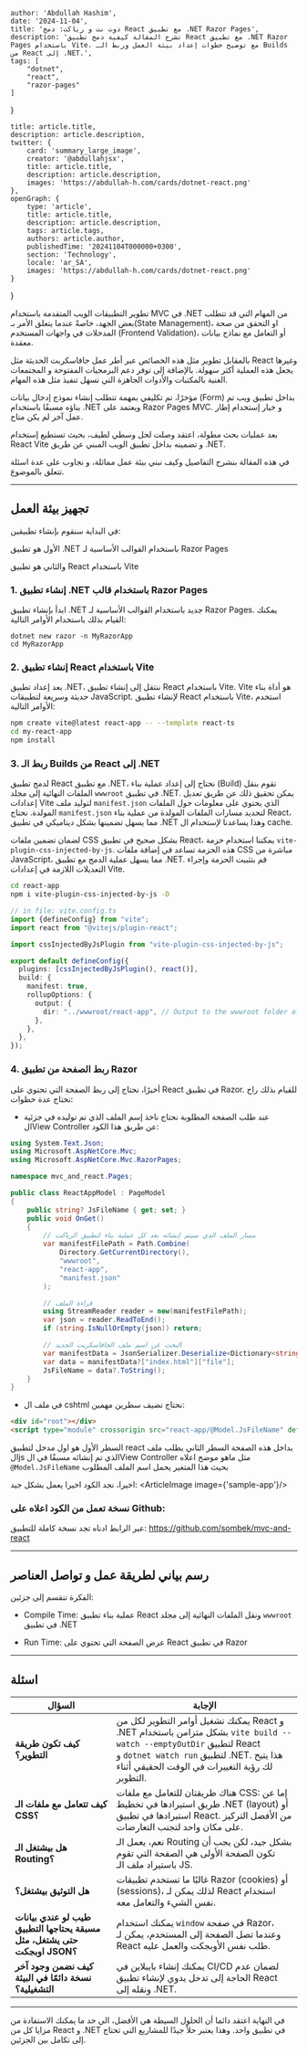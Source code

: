 
    author: 'Abdullah Hashim',
    date: '2024-11-04',
    title: 'دوت نت و رياكت: دمج React مع تطبيق .NET Razor Pages',
    description: 'تشرح المقالة كيفية دمج تطبيق React مع تطبيق .NET Razor Pages باستخدام Vite، مع توضيح خطوات إعداد بيئة العمل وربط الـ Builds من React إلى .NET.',
    tags: [
        "dotnet",
        "react",
        "razor-pages"
    ]
}

    title: article.title,
    description: article.description,
    twitter: {
        card: 'summary_large_image',
        creator: '@abdullahjsx',
        title: article.title,
        description: article.description,
        images: 'https://abdullah-h.com/cards/dotnet-react.png'
    },
    openGraph: {
        type: 'article',
        title: article.title,
        description: article.description,
        tags: article.tags,
        authors: article.author,
        publishedTime: '20241104T000000+0300',
        section: 'Technology',
        locale: 'ar_SA',
        images: 'https://abdullah-h.com/cards/dotnet-react.png'
    }
}



تطوير التطبيقات الويب المتقدمة باستخدام MVC في .NET من المهام التي قد تتطلب بعض الجهد، خاصةً عندما يتعلق الأمر بـ(State Management)، او التحقق من صحة المدخلات في واجهات المستخدم (Frontend Validation)، أو التعامل مع نماذج بيانات معقدة.

بالمقابل تطوير مثل هذه الخصائص عبر أطر عمل جافاسكربت الحديثة مثل React وغيرها يجعل هذه العملية أكثر سهولة. بالإضافة إلى توفر دعم البرمجيات المفتوحة و المجتمعات الغنية بالمكتبات والأدوات الجاهزة التي تسهل تنفيذ مثل هذه المهام.


مؤخرًا، تم تكليفي بمهمة تتطلب إنشاء نموذج إدخال بيانات (Form) بداخل تطبيق ويب تم بناؤه مسبقًا باستخدام .NET ويعتمد على Razor Pages MVC. و خيار إستخدام إطار عمل آخر لم يكن متاح.

بعد عمليات بحث مطولة، اعتقد وصلت لحل وسطي لطيف، بحيث تستطيع إستخدام React Vite و تضمينه بداخل تطبيق الويب المبني عن طريق .NET.

في هذه المقالة بنشرح التفاصيل وكيف نبني بيئة عمل مماثلة، و نجاوب على عدة اسئلة تتعلق بالموضوع.

---

## تجهيز بيئة العمل
في البداية سنقوم بإنشاء تطبيقين:

الأول هو تطبيق .NET باستخدام القوالب الأساسية لـ Razor Pages

والثاني هو تطبيق React باستخدام Vite


### 1. إنشاء تطبيق .NET باستخدام قالب Razor Pages

ابدأ بإنشاء تطبيق .NET جديد باستخدام القوالب الأساسية لـ Razor Pages. يمكنك القيام بذلك باستخدام الأوامر التالية:

```shell
dotnet new razor -n MyRazorApp
cd MyRazorApp
```

### 2. إنشاء تطبيق React باستخدام Vite

بعد إعداد تطبيق .NET، ننتقل إلى إنشاء تطبيق React باستخدام Vite.
Vite هو أداة بناء حديثة وسريعة لتطبيقات JavaScript. لإنشاء تطبيق React باستخدام Vite، استخدم الأوامر التالية:

```bash
npm create vite@latest react-app -- --template react-ts
cd my-react-app
npm install
```

### 3. ربط الـ Builds من React إلى .NET

لدمج تطبيق React مع تطبيق .NET، نحتاج إلى إعداد عملية بناء (Build) تقوم بنقل الملفات النهائية إلى مجلد `wwwroot` في تطبيق .NET.
يمكن تحقيق ذلك عن طريق تعديل إعدادات Vite لتوليد ملف `manifest.json` الذي يحتوي على معلومات حول الملفات المولدة.
نحتاج `manifest.json` لتحديد مسارات الملفات المولدة من عملية بناء React، مما يسهل تضمينها بشكل ديناميكي في تطبيق .NET وهذا يساعدنا لإستخدام ال cache.


لضمان تضمين ملفات CSS بشكل صحيح في تطبيق React، يمكننا استخدام حزمة `vite-plugin-css-injected-by-js`.
هذه الحزمة تساعد في إضافة ملفات CSS مباشرة من JavaScript، مما يسهل عملية الدمج مع تطبيق .NET. قم بتثبيت الحزمة وإجراء التعديلات اللازمة في إعدادات Vite.
```bash
cd react-app
npm i vite-plugin-css-injected-by-js -D
```

```ts
// in file: vite.config.ts
import {defineConfig} from "vite";
import react from "@vitejs/plugin-react";

import cssInjectedByJsPlugin from "vite-plugin-css-injected-by-js";

export default defineConfig({
  plugins: [cssInjectedByJsPlugin(), react()],
  build: {
    manifest: true,
    rollupOptions: {
      output: {
        dir: "../wwwroot/react-app", // Output to the wwwroot folder of .NET project
      },
    },
  },
});
```

### 4. ربط الصفحة من تطبيق Razor

أخيرًا، نحتاج إلى ربط الصفحة التي تحتوي على React في تطبيق Razor.
للقيام بذلك راح نحتاج عدة خطوات:
- عند طلب الصفحة المطلوبة نحتاج ناخذ إسم الملف الذي تم توليده في جزئية الView Controller عن طريق هذا الكود:
```c#
using System.Text.Json;
using Microsoft.AspNetCore.Mvc;
using Microsoft.AspNetCore.Mvc.RazorPages;

namespace mvc_and_react.Pages;

public class ReactAppModel : PageModel
{
    public string? JsFileName { get; set; }
    public void OnGet()
    {
	    // مسار الملف الذي سيتم إنشائه بعد كل عملية بناء لتطبيق الرياكت
        var manifestFilePath = Path.Combine(
            Directory.GetCurrentDirectory(),
            "wwwroot",
            "react-app",
            "manifest.json"
        );

        // قراءة الملف
        using StreamReader reader = new(manifestFilePath);
        var json = reader.ReadToEnd();
        if (string.IsNullOrEmpty(json)) return;

		// البحث عن اسم ملف الجافاسكربت الجديد
        var manifestData = JsonSerializer.Deserialize<Dictionary<string, Dictionary<string, object>>>(json);
        var data = manifestData?["index.html"]["file"];
        JsFileName = data?.ToString();
    }
}
```

- في ملف ال cshtml نحتاج نضيف سطرين مهمين:
```html
<div id="root"></div>
<script type="module" crossorigin src="react-app/@Model.JsFileName" defer/>

```
السطر الأول هو اول مدخل لتطبيق react بداخل هذه الصفحة
السطر الثاني يطلب ملف الjs الذي تم إنشائه مسبقًا في الView Controller مثل ماهو موضح اعلاه
`@Model.JsFileName` بحيث هذا المتغير يحمل اسم الملف المطلوب

اخيرا، نجد الكود اخيرا يعمل بشكل جيد:
<ArticleImage image={'sample-app'}/>

### نسخة تعمل من الكود اعلاه على Github:
عبر الرابط ادناه تجد نسخة كاملة للتطبيق:
https://github.com/sombek/mvc-and-react


---

## رسم بياني لطريقة عمل و تواصل العناصر
الفكرة تنقسم إلى جزئين:
- Compile Time: عملية بناء تطبيق React ونقل الملفات النهائية إلى مجلد `wwwroot` في تطبيق .NET
<div className="w-full" style={{justifyItems: 'center'}}>
    <ArticleImage image={'compile-time'}/>
</div>


- Run Time: عرض الصفحة التي تحتوي على React في تطبيق Razor
<div className="w-full" style={{justifyItems: 'center'}}>
    <ArticleImage image={'run-time'}/>
</div>

---
## اسئلة


| السؤال                                                                   | الإجابة                                                                                                                                                                                                              |
|--------------------------------------------------------------------------|----------------------------------------------------------------------------------------------------------------------------------------------------------------------------------------------------------------------|
| **كيف تكون طريقة التطوير؟**                                              | يمكنك تشغيل أوامر التطوير لكل من React و .NET بشكل متزامن باستخدام `vite build --watch --emptyOutDir` لتطبيق React <br/>و `dotnet watch run` لتطبيق .NET. هذا يتيح لك رؤية التغييرات في الوقت الحقيقي أثناء التطوير. |
| **كيف تتعامل مع ملفات الـ CSS؟**                                         | هناك طريقتان للتعامل مع ملفات CSS: إما عن طريق استيرادها في تخطيط .NET (layout) أو استيرادها في تطبيق React. من الأفضل التركيز على مكان واحد لتجنب التعارضات.                                                        |
| **هل بيشتغل الـ Routing؟**                                               | نعم، يعمل الـ Routing بشكل جيد، لكن يجب أن تكون الصفحة الأولى هي الصفحة التي تقوم باستيراد ملف الـ JS.                                                                                                               |
| **هل التوثيق بيشتغل؟**                                                   | غالبًا ما تستخدم تطبيقات Razor (cookies) أو (sessions)، لذلك يمكن لـ React استخدام نفس الشيء والتعامل معه.                                                                                                           |
| **طيب لو عندي بيانات مسبقة يحتاجها التطبيق حتى يشتغل، مثل اوبجكت JSON؟** | يمكنك استخدام `window` في صفحة Razor، وعندما تصل الصفحة إلى المستخدم، يمكن لـ React طلب نفس الأوبجكت والعمل عليه.                                                                                                    |
| **كيف نضمن وجود آخر نسخة دائمًا في البيئة التشغيلية؟**                   | يمكنك إنشاء بايبلاين في CI/CD لضمان عدم الحاجة إلى تدخل يدوي لإنشاء تطبيق React ونقله إلى .NET.                                                                                                                      |


---

في النهاية اعتقد دائما أن الحلول السيطة هي الأفضل، الي حد ما يمكنك الاستفادة من مزايا كل من React و .NET في تطبيق واحد. وهذا يعتبر حلاً جيدًا للمشاريع التي تحتاج إلى تكامل بين الجزئين.

